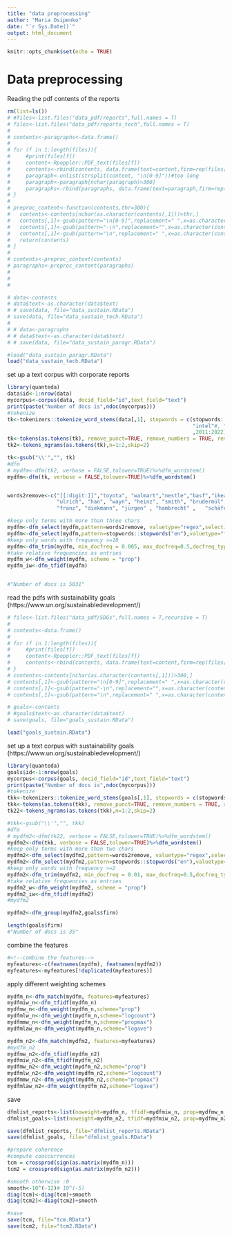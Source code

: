 ```yaml
---
title: "data preprocessing"
author: "Maria Osipenko"
date: "`r Sys.Date()`"
output: html_document
---
```


```r
knitr::opts_chunk$set(echo = TRUE)
```


# Data preprocessing

Reading the pdf contents of the reports

```r
rm(list=ls())
# #files<-list.files("data_pdf/reports",full.names = T)
# files<-list.files("data_pdf/reports_tech",full.names = T)
# 
# contents<-paragraphs<-data.frame()
# 
# for (f in 1:length(files)){
#     #print(files[f])
#     content<-Rpoppler::PDF_text(files[f])
#     contents<-rbind(contents, data.frame(text=content,firm=rep(files[f],length(content))))
#     paragraph<-unlist(strsplit(content, "\n[0-9]"))#too long
#     paragraph<-paragraph[nchar(paragraph)>300]
#     paragraphs<-rbind(paragraphs, data.frame(text=paragraph,firm=rep(files[f],length(paragraph))))
# }
# 
# preproc_content<-function(contents,thr=300){
#   contents<-contents[nchar(as.character(contents[,1]))>thr,]
#   contents[,1]<-gsub(pattern="\n[0-9]",replacement=" ",x=as.character(contents[,1]))
#   contents[,1]<-gsub(pattern="-\n",replacement="",x=as.character(contents[,1]))
#   contents[,1]<-gsub(pattern="\n",replacement=" ",x=as.character(contents[,1]))
#   return(contents)
# }
# 
# contents<-preproc_content(contents)
# paragraphs<-preproc_content(paragraphs)
# 
# 
# 

```

```r
# data<-contents
# data$text<-as.character(data$text)
# # save(data, file="data_sustain.RData")
# save(data, file="data_sustain_tech.RData")
# 
# # data<-paragraphs
# # data$text<-as.character(data$text)
# # save(data, file="data_sustain_paragr.RData")
```

```r
#load("data_sustain_paragr.RData")
load("data_sustain_tech.RData")
```

set up a text corpus with corporate reports

```r
library(quanteda)
data$id<-1:nrow(data)
mycorpus<-corpus(data, docid_field="id",text_field="text")
print(paste("Number of docs is",ndoc(mycorpus)))
#tokenize
tk<-tokenizers::tokenize_word_stems(data[,1], stopwords = c(stopwords::stopwords("en"),"toyota", "walmart","nestle","basf","ikea","ms","m&s",
                                                            "intel"#, "microsoft","google","apple","ibm","amazon"
                                                            ,2011:2022))
tk<-tokens(as.tokens(tk), remove_punct=TRUE, remove_numbers = TRUE, remove_symbols = TRUE,remove_url = TRUE, remove_separators = TRUE, split_hyphens=T)
tk2<-tokens_ngrams(as.tokens(tk),n=1:2,skip=2)

tk<-gsub("\\'","", tk)
#dfm
# mydfm<-dfm(tk2, verbose = FALSE,tolower=TRUE)%>%dfm_wordstem()
mydfm<-dfm(tk, verbose = FALSE,tolower=TRUE)%>%dfm_wordstem()


words2remove<-c("[[:digit:]]","toyota", "walmart","nestle","basf","ikea","ms","m&s","per", "wal", "mart","nestlé","bayer","www.sdgcompass.org", "e.g","i’m","said",
                "ulrich", "han", "wayn", "heinz", "smith", "brudermül", "kurt", "suckal", "margret","harald", "gandhi", "sanjeev",  "michael", "andrea",
                "franz", "diekmann", "jürgen" , "hambrecht" ,   "schäferkordt","robert","e.u" ,"kpmg" )

#keep only terms with more than three chars
mydfm<-dfm_select(mydfm,pattern=words2remove, valuetype="regex",selection="remove",min_nchar = 3)
mydfm<-dfm_select(mydfm,pattern=stopwords::stopwords("en"),valuetype="fixed",selection="remove")
#keep only words with frequency >=10
mydfm<-dfm_trim(mydfm, min_docfreq = 0.005, max_docfreq=0.5,docfreq_type="prop")
#take relative frequencies as entries
mydfm_w<-dfm_weight(mydfm, scheme = "prop")
mydfm_iw<-dfm_tfidf(mydfm)


#"Number of docs is 5031"

```

read the pdfs with sustainability goals (https://www.un.org/sustainabledevelopment/)

```r
# files<-list.files("data_pdf/SDGs",full.names = T,recursive = T)
# 
# contents<-data.frame()
# 
# for (f in 1:length(files)){
#     #print(files[f])
#     content<-Rpoppler::PDF_text(files[f])
#     contents<-rbind(contents, data.frame(text=content,firm=rep(files[f],length(content))))
# }
# contents<-contents[nchar(as.character(contents[,1]))>300,]
# contents[,1]<-gsub(pattern="\n[0-9]",replacement=" ",x=as.character(contents[,1]))
# contents[,1]<-gsub(pattern="-\n",replacement="",x=as.character(contents[,1]))
# contents[,1]<-gsub(pattern="\n",replacement=" ",x=as.character(contents[,1]))
```

```r
# goals<-contents
# #goals$text<-as.character(data$text)
# save(goals, file="goals_sustain.RData")
```

```r
load("goals_sustain.RData")
```

set up a text corpus with sustainability goals (https://www.un.org/sustainabledevelopment/)

```r
library(quanteda)
goals$id<-1:nrow(goals)
mycorpus<-corpus(goals, docid_field="id",text_field="text")
print(paste("Number of docs is",ndoc(mycorpus)))
#tokenize
tkk<-tokenizers::tokenize_word_stems(goals[,1], stopwords = c(stopwords::stopwords("en")))
tkk<-tokens(as.tokens(tkk), remove_punct=TRUE, remove_numbers = TRUE, remove_symbols = TRUE,remove_url = TRUE, remove_separators = TRUE, split_hyphens=T)
tk22<-tokens_ngrams(as.tokens(tkk),n=1:2,skip=2)

#tkk<-gsub("\\'","", tkk)
#dfm
# mydfm2<-dfm(tk22, verbose = FALSE,tolower=TRUE)%>%dfm_wordstem()
mydfm2<-dfm(tkk, verbose = FALSE,tolower=TRUE)%>%dfm_wordstem()
#keep only terms with more than two chars
mydfm2<-dfm_select(mydfm2,pattern=words2remove, valuetype="regex",selection="remove",min_nchar = 3)
mydfm2<-dfm_select(mydfm2,pattern=stopwords::stopwords("en"),valuetype="fixed",selection="remove")
#keep only words with frequency >=2
mydfm2<-dfm_trim(mydfm2, min_docfreq = 0.01, max_docfreq=0.5,docfreq_type="prop")
#take relative frequencies as entries
mydfm2_w<-dfm_weight(mydfm2, scheme = "prop")
mydfm2_iw<-dfm_tfidf(mydfm2)
#mydfm2

mydfm2<-dfm_group(mydfm2,goals$firm)

length(goals$firm)
#"Number of docs is 35"
```


combine the features

```r
#<!--combine the features-->
myfeatures<-c(featnames(mydfm), featnames(mydfm2))
myfeatures<-myfeatures[!duplicated(myfeatures)]
```

apply different weighting schemes

```r
mydfm_n<-dfm_match(mydfm, features=myfeatures)
mydfmiw_n<-dfm_tfidf(mydfm_n)
mydfmw_n<-dfm_weight(mydfm_n,scheme="prop")
mydfmlw_n<-dfm_weight(mydfm_n,scheme="logcount")
mydfmmw_n<-dfm_weight(mydfm_n,scheme="propmax")
mydfmlaw_n<-dfm_weight(mydfm_n,scheme="logave")

mydfm_n2<-dfm_match(mydfm2, features=myfeatures)
#mydfm_n2
mydfmw_n2<-dfm_tfidf(mydfm_n2)
mydfmiw_n2<-dfm_tfidf(mydfm_n2)
mydfmw_n2<-dfm_weight(mydfm_n2,scheme="prop")
mydfmlw_n2<-dfm_weight(mydfm_n2,scheme="logcount")
mydfmmw_n2<-dfm_weight(mydfm_n2,scheme="propmax")
mydfmlaw_n2<-dfm_weight(mydfm_n2,scheme="logave")
```

save

```r
dfmlist_reports<-list(noweight=mydfm_n, tfidf=mydfmiw_n, prop=mydfmw_n,logcount=mydfmlw_n, logave=mydfmlaw_n)
dfmlist_goals<-list(noweight=mydfm_n2, tfidf=mydfmiw_n2, prop=mydfmw_n2,logcount=mydfmlw_n2, logave=mydfmlaw_n2)

save(dfmlist_reports, file="dfmlist_reports.RData")
save(dfmlist_goals, file="dfmlist_goals.RData")
```



```r
#prepare coherence
#compute cooccurrences
tcm = crossprod(sign(as.matrix(mydfm_n)))
tcm2 = crossprod(sign(as.matrix(mydfm_n2)))

#smooth otherwise :0
smooth<-10^(-12)# 10^(-5)
diag(tcm)<-diag(tcm)+smooth
diag(tcm2)<-diag(tcm2)+smooth

#save
save(tcm, file="tcm.RData")
save(tcm2, file="tcm2.RData")
```
